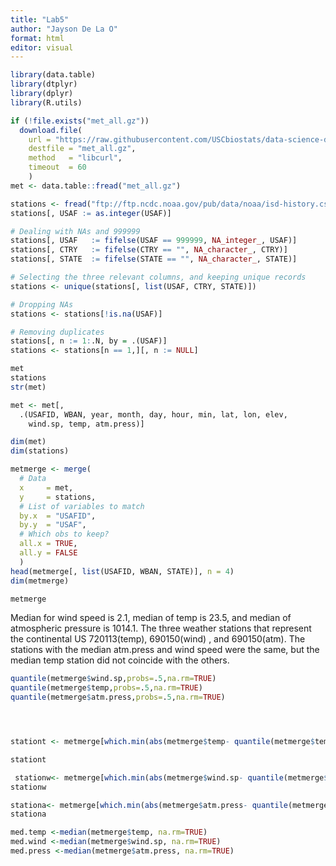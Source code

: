 ```yaml
---
title: "Lab5"
author: "Jayson De La O"
format: html
editor: visual
---
```


```r
library(data.table)
library(dtplyr)
library(dplyr)
library(R.utils)
```

```r
if (!file.exists("met_all.gz"))
  download.file(
    url = "https://raw.githubusercontent.com/USCbiostats/data-science-data/master/02_met/met_all.gz",
    destfile = "met_all.gz",
    method   = "libcurl",
    timeout  = 60
    )
met <- data.table::fread("met_all.gz")
```

```r
stations <- fread("ftp://ftp.ncdc.noaa.gov/pub/data/noaa/isd-history.csv")
stations[, USAF := as.integer(USAF)]
```

```r
# Dealing with NAs and 999999
stations[, USAF   := fifelse(USAF == 999999, NA_integer_, USAF)]
stations[, CTRY   := fifelse(CTRY == "", NA_character_, CTRY)]
stations[, STATE  := fifelse(STATE == "", NA_character_, STATE)]
```

```r
# Selecting the three relevant columns, and keeping unique records
stations <- unique(stations[, list(USAF, CTRY, STATE)])
```

```r
# Dropping NAs
stations <- stations[!is.na(USAF)]
```

```r
# Removing duplicates
stations[, n := 1:.N, by = .(USAF)]
stations <- stations[n == 1,][, n := NULL]
```

```r
met
stations
str(met)
```

```r
met <- met[,
  .(USAFID, WBAN, year, month, day, hour, min, lat, lon, elev,
    wind.sp, temp, atm.press)]


```

```r
dim(met)
dim(stations)
```

```r
metmerge <- merge(
  # Data
  x     = met,      
  y     = stations, 
  # List of variables to match
  by.x  = "USAFID",
  by.y  = "USAF", 
  # Which obs to keep?
  all.x = TRUE,      
  all.y = FALSE
  )
head(metmerge[, list(USAFID, WBAN, STATE)], n = 4)
dim(metmerge)
```

```r
metmerge
```

Median for wind speed is 2.1, median of temp is 23.5, and median of atmospheric pressure is 1014.1. The three weather stations that represent the continental US 720113(temp), 690150(wind) , and 690150(atm). The stations with the median atm.press and wind speed were the same, but the median temp station did not coincide with the others.

```r
quantile(metmerge$wind.sp,probs=.5,na.rm=TRUE)
quantile(metmerge$temp,probs=.5,na.rm=TRUE)
quantile(metmerge$atm.press,probs=.5,na.rm=TRUE)





```

```r
stationt <- metmerge[which.min(abs(metmerge$temp- quantile(metmerge$temp,probs=.5,na.rm=TRUE) )) ]

stationt

 stationw<- metmerge[which.min(abs(metmerge$wind.sp- quantile(metmerge$wind.sp,probs=.5,na.rm=TRUE) )) ]
stationw

stationa<- metmerge[which.min(abs(metmerge$atm.press- quantile(metmerge$atm.press,probs=.5,na.rm=TRUE) )) ]
stationa


```

```r
med.temp <-median(metmerge$temp, na.rm=TRUE)
med.wind <-median(metmerge$wind.sp, na.rm=TRUE)
med.press <-median(metmerge$atm.press, na.rm=TRUE)


```
